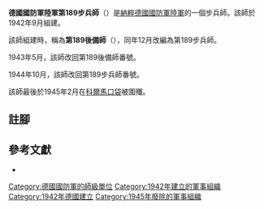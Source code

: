 {{infobox military unit
|unit_name = 德國國防軍陸軍第189後備師<br/>德國國防軍陸軍第189步兵師<br/>德國國防軍陸軍第189後備師<br/>德國國防軍陸軍第189步兵師
|image =
|image_size =
|dates = 1942年9月至1945年2月
|country = {{flag|Nazi Germany}}
|branch = [[納粹德國陸軍|陸軍]]
|type = [[步兵|步兵]]
|role =
|size = [[师_(军队)|師]]
|command_structure =
|garrison =
|garrison_label =
|nickname =
|motto =
|colors =
|colors_label =
|march =
|mascot =
|battles =
}}

'''德國國防軍陸軍第189步兵師'''（{{lang-de|'''189. Infanterie-Division'''}}）是[[納粹德國|納粹德國]][[德國國防軍|國防軍]][[納粹德國陸軍|陸軍]]的一個步兵師。該師於1942年9月組建{{cfn|Mitcham|y=2007}}。

該師組建時，稱為'''第189後備師'''（{{lang-de|'''189. Reserve-Division'''}}），同年12月改編為第189步兵師。

1943年5月，該師改回第189後備師番號。

1944年10月，該師改回第189步兵師番號。

該師最後於1945年2月在[[科爾馬包圍戰|科爾馬口袋]]被圍殲。

== 註腳 ==
{{reflist}}

== 參考文獻 ==
* {{Cite book|last=Mitcham |first=Samuel W., Jr.|author-link=Samuel W. Mitcham|title=German Order of Battle, Volume One: 1st – 290th Infantry Divisions in WWII|year=2007|publisher=Stackpole Books|location=PA; United States of America|isbn=978-0-8117-3416-5|ref={{sfnRef|Mitcham|y=2007}}}}

{{mil-stub}}
{{德國國防軍陸軍的步兵師}}
[[Category:德國國防軍的師級單位|Category:德國國防軍的師級單位]]
[[Category:1942年建立的軍事組織|Category:1942年建立的軍事組織]]
[[Category:1942年德國建立|Category:1942年德國建立]]
[[Category:1945年廢除的軍事組織|Category:1945年廢除的軍事組織]]